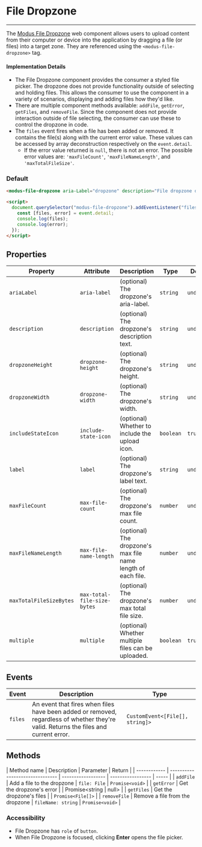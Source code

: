 
# File Dropzone

---

The [Modus File Dropzone](https://modus.trimble.com/components/file-upload-dropzone/) web component allows users to upload content from their computer or device into the application by dragging a file (or files) into a target zone.
They are referenced using the `<modus-file-dropzone>` tag.

#### Implementation Details

- The File Dropzone component provides the consumer a styled file picker. The dropzone does not provide functionality outside of selecting and holding files. This allows the consumer to use the component in a variety of scenarios, displaying and adding files how they'd like.
- There are multiple component methods available: `addFile`, `getError`, `getFiles`, and `removeFile`. Since the component does not provide interaction outside of file selecting, the consumer can use these to control the dropzone in code.
- The `files` event fires when a file has been added or removed. It contains the file(s) along with the current error value. These values can be accessed by array deconstruction respectively on the `event.detail`.
  - If the error value returned is `null`, there is not an error. The possible error values are: `'maxFileCount'`, `'maxFileNameLength'`, and `'maxTotalFileSize'`.

<Anchor storyId="components-file-dropzone--default" />

### Default

<modus-file-dropzone
  aria-Label="dropzone"
  description="File dropzone description"
  dropzone-Height="175px"
  dropzone-Width="400px"
  label="Dropzone Label"
  multiple="false">
</modus-file-dropzone>

```html
<modus-file-dropzone aria-Label="dropzone" description="File dropzone description" dropzone-Height="175px" dropzone-Width="400px" label="Dropzone Label" multiple="false"> </modus-file-dropzone>

<script>
  document.querySelector("modus-file-dropzone").addEventListener("files", (event) => {
    const [files, error] = event.detail;
    console.log(files);
    console.log(error);
  });
</script>
```

## Properties

| Property                | Attribute                   | Description                                                  | Type      | Default     |
| ----------------------- | --------------------------- | ------------------------------------------------------------ | --------- | ----------- |
| `ariaLabel`             | `aria-label`                | (optional) The dropzone's aria-label.                        | `string`  | `undefined` |
| `description`           | `description`               | (optional) The dropzone's description text.                  | `string`  | `undefined` |
| `dropzoneHeight`        | `dropzone-height`           | (optional) The dropzone's height.                            | `string`  | `undefined` |
| `dropzoneWidth`         | `dropzone-width`            | (optional) The dropzone's width.                             | `string`  | `undefined` |
| `includeStateIcon`      | `include-state-icon`        | (optional) Whether to include the upload icon.               | `boolean` | `true`      |
| `label`                 | `label`                     | (optional) The dropzone's label text.                        | `string`  | `undefined` |
| `maxFileCount`          | `max-file-count`            | (optional) The dropzone's max file count.                    | `number`  | `undefined` |
| `maxFileNameLength`     | `max-file-name-length`      | (optional) The dropzone's max file name length of each file. | `number`  | `undefined` |
| `maxTotalFileSizeBytes` | `max-total-file-size-bytes` | (optional) The dropzone's max total file size.               | `number`  | `undefined` |
| `multiple`              | `multiple`                  | (optional) Whether multiple files can be uploaded.           | `boolean` | `true`      |

## Events

| Event   | Description                                                                                                                          | Type                            |
| ------- | ------------------------------------------------------------------------------------------------------------------------------------ | ------------------------------- |
| `files` | An event that fires when files have been added or removed, regardless of whether they're valid. Returns the files and current error. | `CustomEvent<[File[], string]>` |

## Methods

| Method name  | Description                     | Parameter          | Return            |
| ------------ | ------------------------------- | ------------------ | ----------------- | ----- |
| `addFile`    | Add a file to the dropzone      | `file: File`       | `Promise<void>`   |
| `getError`   | Get the dropzone's error        |                    | Promise<string    | null> |
| `getFiles`   | Get the dropzone's files        |                    | `Promise<File[]>` |
| `removeFile` | Remove a file from the dropzone | `fileName: string` | `Promise<void>`   |

### Accessibility

- File Dropzone has `role` of `button`.
- When File Dropzone is focused, clicking **Enter** opens the file picker.
